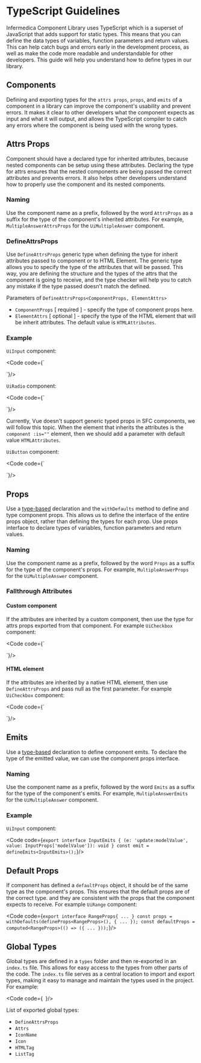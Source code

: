 
<Meta title="Contributing Guide/TypeScript Guidelines" />

# TypeScript Guidelines
Infermedica Component Library uses TypeScript which is a superset of JavaScript that adds support for static types. This means that you can define the
data types of variables, function parameters and return values. This can help catch bugs and errors early in the development process, as well as make
the code more readable and understandable for other developers. This guide will help you understand how to define types in our library.

<PageOutline/>

## Components
Defining and exporting types for the `attrs props`, `props`, and `emits` of a component in a library can improve the component's usability and prevent errors.
It makes it clear to other developers what the component expects as input and what it will output, and allows the TypeScript compiler to catch any errors
where the component is being used with the wrong types.

## Attrs Props
Component should have a declared type for inherited attributes, because nested components can be setup using these attributes. Declaring the type for attrs
ensures that the nested components are being passed the correct attributes and prevents errors. It also helps other developers understand how to properly use
the component and its nested components.

### Naming
Use the component name as a prefix, followed by the word `AttrsProps` as a suffix for the type of the component's inherited attributes. For example,
`MultipleAnswerAttrsProps` for the `UiMultipleAnswer` component.

### DefineAttrsProps
Use `DefineAttrsProps` generic type when defining the type for inherit attributes passed to component or to HTML Element. The generic type allows you to
specify the type of the attributes that will be passed. This way, you are defining the structure and the types of the attrs that the component is going to
receive, and the type checker will help you to catch any mistake if the type passed doesn't match the defined.

Parameters of `DefineAttrsProps<ComponentProps, ElementAttrs>`
  - `ComponentProps` [ required ] - specify the type of component props here.
  - `ElementAttrs` [ optional ] - specify the type of the HTML element that will be inherit attributes. The default value is `HTMLAttributes`.

### Example
`UiInput` component:

<Code code={`
<template>
  <div v-bind="attrs">
  ...
  </div>
</template>

<script setup lang="ts">
export type InputAttrsProps = DefineAttrsProps<InputProps>;
...
</script>
`}/>

`UiRadio` component:

<Code code={`
<template>
  <label v-bind="attrs">
  ...
</template>

<script setup lang="ts">
export type RadioAttrsProps = DefineAttrsProps<RadioProps, LabelHTMLAttributes>;
...
</script>
`}/>

<Alert>
<p>Currently, Vue doesn't support generic typed props in SFC components, we will follow this topic. When the element that inherits the attributes is the <code>component :is=""</code>
element, then we should add a parameter with default value <code>HTMLAttributes</code>.</p>
</Alert>

`UiButton` component:

<Code code={`
<template>
  <component :is="tag" v-bind="attrs"/>
  ...
</template>

<script setup lang="ts">
export type ButtonAttrsProps<HTMLAttrs = HTMLAttributes> = DefineAttrsProps<ButtonProps, HTMLAttrs>;
...
</script>
`}/>

## Props
Use a [type-based](https://vuejs.org/guide/typescript/composition-api.html#typing-component-props) declaration and the `withDefaults` method to define
and type component props. This allows us to define the interface of the entire props object, rather than defining the types for each prop. Use props interface to declare
types of variables, function parameters and return values.

### Naming
Use the component name as a prefix, followed by the word `Props` as a suffix for the type of the component's props. For example, `MultipleAnswerProps` for the `UiMultipleAnswer`
component.

### Fallthrough Attributes
#### Custom component
If the attributes are inherited by a custom component, then use the type for attrs props exported from that component. For example `UiCheckbox` component:

<Code code={`
<template>
  <UiIcon v-bind="iconCheckmarkAttrs"/>
  ...
</template>

<script setup lang="ts">

export interface CheckboxProps {
  iconCheckmarkAttrs?: IconAttrsProps;
  ...
}
</script>
`}/>

#### HTML element
If the attributes are inherited by a native HTML element, then use `DefineAttrsProps` and pass null as the first parameter. For example `UiCheckbox` component:

<Code code={`
<template>
  <input v-bind="inputAttrs"/>
  ...
</template>

<script setup lang="ts">

export interface CheckboxProps {
  inputAttrs?: DefineAttrsProps<null, InputHTMLAttributes>;
  ...
}
</script>
`}/>

## Emits
Use a [type-based](https://vuejs.org/guide/typescript/composition-api.html#typing-component-emits) declaration to define component emits.
To declare the type of the emitted value, we can use the component props interface.

### Naming
Use the component name as a prefix, followed by the word `Emits` as a suffix for the type of the component's emits. For example, `MultipleAnswerEmits` for the `UiMultipleAnswer`
component.

### Example
`UiInput` component:

<Code code={`
export interface InputEmits {
  (e: 'update:modelValue', value: InputProps['modelValue']): void
}
const emit = defineEmits<InputEmits>();
`}/>

## Default Props
If component has defined a `defaultProps` object, it should be of the same type as the component's props. This ensures that the default props are of the
correct type. and they are consistent with the props that the component expects to receive. For example `UiRange` component:

<Code code={`
export interface RangeProps{
  ...
}
const props = withDefaults(defineProps<RangeProps>(), {
  ...
});
const defaultProps = computed<RangeProps>(() => ({
  ...
}));
`}/>

## Global Types
Global types are defined in a `types` folder and then re-exported in an `index.ts` file. This allows for easy access to the types from other
parts of the code. The `index.ts` file serves as a central location to import and export types, making it easy to manage and maintain the types used in the
project. For example:

<Code code={`
`}/>

List of exported global types:
- `DefineAttrsProps`
- `Attrs`
- `IconName`
- `Icon`
- `HTMLTag`
- `ListTag`
